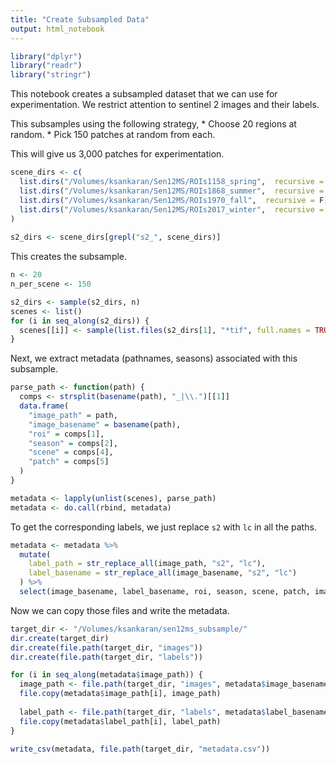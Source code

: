 ```yaml
---
title: "Create Subsampled Data"
output: html_notebook
---
```

```r
library("dplyr")
library("readr")
library("stringr")
```

This notebook creates a subsampled dataset that we can use for experimentation.
We restrict attention to sentinel 2 images and their labels.

This subsamples using the following strategy,
* Choose 20 regions at random.
* Pick 150 patches at random from each.

This will give us 3,000 patches for experimentation.

```r
scene_dirs <- c(
  list.dirs("/Volumes/ksankaran/Sen12MS/ROIs1158_spring",  recursive = F),
  list.dirs("/Volumes/ksankaran/Sen12MS/ROIs1868_summer",  recursive = F),
  list.dirs("/Volumes/ksankaran/Sen12MS/ROIs1970_fall",  recursive = F),
  list.dirs("/Volumes/ksankaran/Sen12MS/ROIs2017_winter",  recursive = F)
)
  
s2_dirs <- scene_dirs[grepl("s2_", scene_dirs)]
```

This creates the subsample.

```r
n <- 20
n_per_scene <- 150

s2_dirs <- sample(s2_dirs, n)
scenes <- list()
for (i in seq_along(s2_dirs)) {
  scenes[[i]] <- sample(list.files(s2_dirs[1], "*tif", full.names = TRUE), n_per_scene)
}
```

Next, we extract metadata (pathnames, seasons) associated with this subsample.

```r
parse_path <- function(path) {
  comps <- strsplit(basename(path), "_|\\.")[[1]]
  data.frame(
    "image_path" = path,
    "image_basename" = basename(path),
    "roi" = comps[1],
    "season" = comps[2],
    "scene" = comps[4],
    "patch" = comps[5]
  )
}

metadata <- lapply(unlist(scenes), parse_path)
metadata <- do.call(rbind, metadata)
```

To get the corresponding labels, we just replace `s2` with `lc` in all the
paths.

```r
metadata <- metadata %>%
  mutate(
    label_path = str_replace_all(image_path, "s2", "lc"),
    label_basename = str_replace_all(image_basename, "s2", "lc")
  ) %>%
  select(image_basename, label_basename, roi, season, scene, patch, image_path, label_path)
```

Now we can copy those files and write the metadata.

```r
target_dir <- "/Volumes/ksankaran/sen12ms_subsample/"
dir.create(target_dir)
dir.create(file.path(target_dir, "images"))
dir.create(file.path(target_dir, "labels"))

for (i in seq_along(metadata$image_path)) {
  image_path <- file.path(target_dir, "images", metadata$image_basename[i])
  file.copy(metadata$image_path[i], image_path)
  
  label_path <- file.path(target_dir, "labels", metadata$label_basename[i])
  file.copy(metadata$label_path[i], label_path)
}

write_csv(metadata, file.path(target_dir, "metadata.csv"))
```
